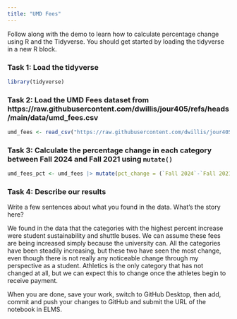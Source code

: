 ```yaml
---
title: "UMD Fees"
---
```


Follow along with the demo to learn how to calculate percentage change using R and the Tidyverse. You should get started by loading the tidyverse in a new R block.


### Task 1: Load the tidyverse

```r
library(tidyverse)
```




### Task 2: Load the UMD Fees dataset from https://raw.githubusercontent.com/dwillis/jour405/refs/heads/main/data/umd_fees.csv

```r
umd_fees <- read_csv("https://raw.githubusercontent.com/dwillis/jour405/refs/heads/main/data/umd_fees.csv")
```


### Task 3: Calculate the percentage change in each category between Fall 2024 and Fall 2021 using `mutate()`
```r
umd_fees_pct <- umd_fees |> mutate(pct_change = (`Fall 2024`-`Fall 2021`)/`Fall 2021` * 100)
```

### Task 4: Describe our results

Write a few sentences about what you found in the data. What's the story here?

We found in the data that the categories with the highest percent increase were student sustainability and shuttle buses. We can assume these fees are being increased simply because the university can. All the categories have been steadily increasing, but these two have seen the most change, even though there is not really any noticeable change through my perspective as a student. Athletics is the only category that has not changed at all, but we can expect this to change once the athletes begin to receive payment. 



When you are done, save your work, switch to GitHub Desktop, then add, commit and push your changes to GitHub and submit the URL of the notebook in ELMS.
